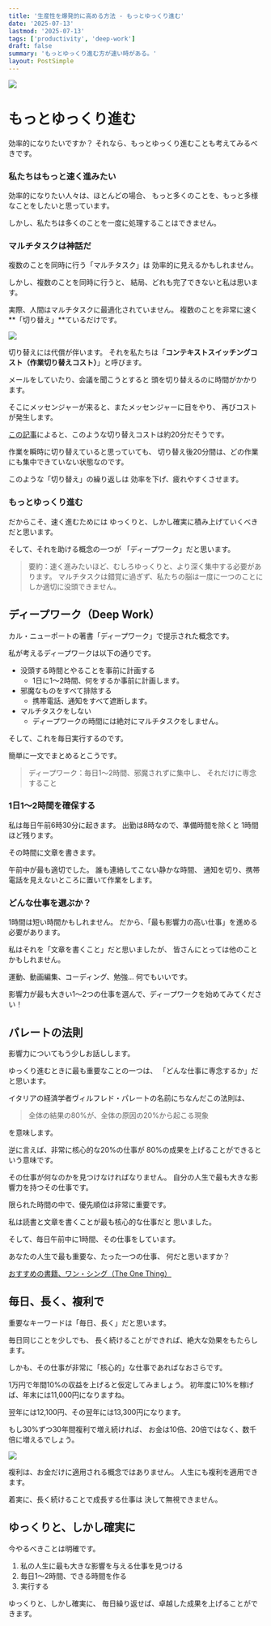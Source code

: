 ```yaml
---
title: '生産性を爆発的に高める方法 - もっとゆっくり進む'
date: '2025-07-13'
lastmod: '2025-07-13'
tags: ['productivity', 'deep-work']
draft: false
summary: 'もっとゆっくり進む方が速い時がある。'
layout: PostSimple
---
```


![](/static/images/slow-productivity/1.png)

# もっとゆっくり進む

効率的になりたいですか？
それなら、もっとゆっくり進むことも考えてみるべきです。

### 私たちはもっと速く進みたい

効率的になりたい人々は、ほとんどの場合、
もっと多くのことを、もっと多様なことをしたいと思っています。

しかし、私たちは多くのことを一度に処理することはできません。

### マルチタスクは神話だ

複数のことを同時に行う「マルチタスク」は
効率的に見えるかもしれません。

しかし、複数のことを同時に行うと、
結局、どれも完了できないと私は思います。

実際、人間はマルチタスクに最適化されていません。
複数のことを非常に速く**「切り替え」**ているだけです。

![](/static/images/slow-productivity/2.png)

切り替えには代償が伴います。
それを私たちは「**コンテキストスイッチングコスト（作業切り替えコスト）**」と呼びます。

メールをしていたり、会議を聞こうとすると
頭を切り替えるのに時間がかかります。

そこにメッセンジャーが来ると、またメッセンジャーに目をやり、
再びコストが発生します。

[この記事](https://www.larksuite.com/ko_kr/blog/context-switching)によると、このような切り替えコストは約20分だそうです。

作業を瞬時に切り替えていると思っていても、
切り替え後20分間は、どの作業にも集中できていない状態なのです。

このような「切り替え」の繰り返しは
効率を下げ、疲れやすくさせます。

### もっとゆっくり進む

だからこそ、速く進むためには
ゆっくりと、しかし確実に積み上げていくべきだと思います。

そして、それを助ける概念の一つが
「ディープワーク」だと思います。

> 要約：速く進みたいほど、むしろゆっくりと、より深く集中する必要があります。
> マルチタスクは錯覚に過ぎず、私たちの脳は一度に一つのことにしか適切に没頭できません。

## ディープワーク（Deep Work）

カル・ニューポートの著書「ディープワーク」で提示された概念です。

私が考えるディープワークは以下の通りです。

- 没頭する時間とやることを事前に計画する
  - 1日に1〜2時間、何をするか事前に計画します。
- 邪魔なものをすべて排除する
  - 携帯電話、通知をすべて遮断します。
- マルチタスクをしない
  - ディープワークの時間には絶対にマルチタスクをしません。

そして、これを毎日実行するのです。

簡単に一文でまとめるとこうです。

> ディープワーク：毎日1〜2時間、邪魔されずに集中し、
> それだけに専念すること

### 1日1〜2時間を確保する

私は毎日午前6時30分に起きます。
出勤は8時なので、準備時間を除くと
1時間ほど残ります。

その時間に文章を書きます。

午前中が最も適切でした。
誰も連絡してこない静かな時間、
通知を切り、携帯電話を見えないところに置いて作業をします。

### どんな仕事を選ぶか？

1時間は短い時間かもしれません。
だから、「最も影響力の高い仕事」を進める必要があります。

私はそれを「文章を書くこと」だと思いましたが、
皆さんにとっては他のことかもしれません。

運動、動画編集、コーディング、勉強…
何でもいいです。

影響力が最も大きい1〜2つの仕事を選んで、ディープワークを始めてみてください！

## パレートの法則

影響力についてもう少しお話しします。

ゆっくり進むときに最も重要なことの一つは、
「どんな仕事に専念するか」だと思います。

イタリアの経済学者ヴィルフレド・パレートの名前にちなんだこの法則は、

> 全体の結果の80%が、全体の原因の20%から起こる現象

を意味します。

逆に言えば、非常に核心的な20%の仕事が
80%の成果を上げることができるという意味です。

その仕事が何なのかを見つけなければなりません。
自分の人生で最も大きな影響力を持つその仕事です。

限られた時間の中で、優先順位は非常に重要です。

私は読書と文章を書くことが最も核心的な仕事だと
思いました。

そして、毎日午前中に1時間、その仕事をしています。

あなたの人生で最も重要な、たった一つの仕事、
何だと思いますか？

[おすすめの書籍、ワン・シング（The One Thing）](https://product.kyobobook.co.kr/detail/S000001619177)

## 毎日、長く、複利で

重要なキーワードは「毎日、長く」だと思います。

毎日同じことを少しでも、
長く続けることができれば、絶大な効果をもたらします。

しかも、その仕事が非常に「核心的」な仕事であればなおさらです。

1万円で年間10%の収益を上げると仮定してみましょう。
初年度に10%を稼げば、年末には11,000円になりますね。

翌年には12,100円、その翌年には13,300円になります。

もし30%ずつ30年間複利で増え続ければ、
お金は10倍、20倍ではなく、数千倍に増えるでしょう。

![](/static/images/slow-productivity/3.png)

複利は、お金だけに適用される概念ではありません。
人生にも複利を適用できます。

着実に、長く続けることで成長する仕事は
決して無視できません。

## ゆっくりと、しかし確実に

今やるべきことは明確です。

1. 私の人生に最も大きな影響を与える仕事を見つける
2. 毎日1〜2時間、できる時間を作る
3. 実行する

ゆっくりと、しかし確実に、
毎日繰り返せば、卓越した成果を上げることができます。
